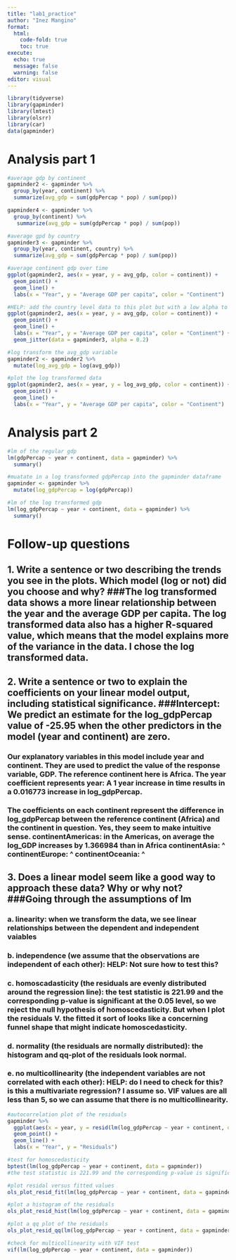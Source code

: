 ```yaml
---
title: "lab1_practice"
author: "Inez Mangino"
format: 
  html:
    code-fold: true
    toc: true
execute:
  echo: true
  message: false
  warning: false
editor: visual
---
```


```r
library(tidyverse)
library(gapminder)
library(lmtest)
library(olsrr)
library(car)
data(gapminder)
```

# Analysis part 1

```r
#average gdp by continent
gapminder2 <- gapminder %>%
  group_by(year, continent) %>%
  summarize(avg_gdp = sum(gdpPercap * pop) / sum(pop))

gapminder4 <- gapminder %>% 
  group_by(continent) %>% 
   summarize(avg_gdp = sum(gdpPercap * pop) / sum(pop))

#average gpd by country
gapminder3 <- gapminder %>%
  group_by(year, continent, country) %>%
  summarize(avg_gdp = sum(gdpPercap * pop) / sum(pop))

#average continent gdp over time
ggplot(gapminder2, aes(x = year, y = avg_gdp, color = continent)) +
  geom_point() +
  geom_line() +
  labs(x = "Year", y = "Average GDP per capita", color = "Continent")

#HELP: add the country level data to this plot but with a low alpha to fade them into the background
ggplot(gapminder2, aes(x = year, y = avg_gdp, color = continent)) +
  geom_point() +
  geom_line() +
  labs(x = "Year", y = "Average GDP per capita", color = "Continent") +
  geom_jitter(data = gapminder3, alpha = 0.2)

#log transform the avg_gdp variable
gapminder2 <- gapminder2 %>%
  mutate(log_avg_gdp = log(avg_gdp))

#plot the log transformed data
ggplot(gapminder2, aes(x = year, y = log_avg_gdp, color = continent)) +
  geom_point() +
  geom_line() +
  labs(x = "Year", y = "Average GDP per capita", color = "Continent")
```

# Analysis part 2

```r
#lm of the regular gdp
lm(gdpPercap ~ year + continent, data = gapminder) %>%
  summary()

#muatate in a log transformed gdpPercap into the gapminder dataframe
gapminder <- gapminder %>%
  mutate(log_gdpPercap = log(gdpPercap))

#lm of the log transformed gdp
lm(log_gdpPercap ~ year + continent, data = gapminder) %>%
  summary()
```

# Follow-up questions

## 1. Write a sentence or two describing the trends you see in the plots. Which model (log or not) did you choose and why? ###The log transformed data shows a more linear relationship between the year and the average GDP per capita. The log transformed data also has a higher R-squared value, which means that the model explains more of the variance in the data. I chose the log transformed data.

## 2. Write a sentence or two to explain the coefficients on your linear model output, including statistical significance. ###Intercept: We predict an estimate for the log_gdpPercap value of -25.95 when the other predictors in the model (year and continent) are zero.

### Our explanatory variables in this model include year and continent. They are used to predict the value of the response variable, GDP. The reference continent here is Africa. The year coefficient represents year: A 1 year increase in time results in a 0.016773 increase in log_gdpPercap.

### The coefficients on each continent represent the difference in log_gdpPercap between the reference continent (Africa) and the continent in question. Yes, they seem to make intuitive sense. continentAmericas: in the Americas, on average the log_GDP increases by 1.366984 than in Africa continentAsia: \^ continentEurope: \^ continentOceania: \^

## 3. Does a linear model seem like a good way to approach these data? Why or why not? ###Going through the assumptions of lm

### a. linearity: when we transform the data, we see linear relationships between the dependent and independent vaiables

### b. independence (we assume that the observations are independent of each other): HELP: Not sure how to test this?

### c. homoscadasticity (the residuals are evenly distributed around the regression line): the test statistic is 221.99 and the corresponding p-value is significant at the 0.05 level, so we reject the null hypothesis of homoscedasticity. But when I plot the residuals V. the fitted it sort of looks like a concerning funnel shape that might indicate homoscedasticity.

### d. normality (the residuals are normally distributed): the histogram and qq-plot of the residuals look normal.

### e. no multicollinearity (the independent variables are not correlated with each other): HELP: do I need to check for this? is this a multivariate regression? I assume so. VIF values are all less than 5, so we can assume that there is no multicollinearity.

```r
#autocorrelation plot of the residuals
gapminder %>%
  ggplot(aes(x = year, y = resid(lm(log_gdpPercap ~ year + continent, data = gapminder)))) +
  geom_point() +
  geom_line() +
  labs(x = "Year", y = "Residuals")

#test for homoscedasticity
bptest(lm(log_gdpPercap ~ year + continent, data = gapminder)) 
#the test statistic is 221.99 and the corresponding p-value is significant at the 0.05 level, so we reject the null hypothesis of homoscedasticity

#plot residal versus fitted values
ols_plot_resid_fit(lm(log_gdpPercap ~ year + continent, data = gapminder))

#plot a histogram of the residuals
ols_plot_resid_hist(lm(log_gdpPercap ~ year + continent, data = gapminder))

#plot a qq plot of the residuals
ols_plot_resid_qq(lm(log_gdpPercap ~ year + continent, data = gapminder))

#check for multicollinearity with VIF test
vif(lm(log_gdpPercap ~ year + continent, data = gapminder))

```
